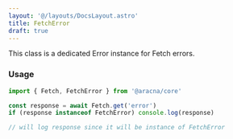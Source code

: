 ```yaml
---
layout: '@/layouts/DocsLayout.astro'
title: FetchError
draft: true
---
```


This class is a dedicated Error instance for Fetch errors.

### Usage

```ts
import { Fetch, FetchError } from '@aracna/core'

const response = await Fetch.get('error')
if (response instanceof FetchError) console.log(response)

// will log response since it will be instance of FetchError
```

